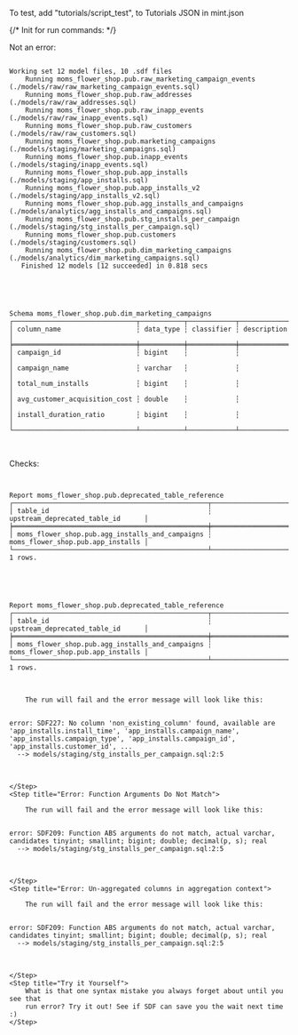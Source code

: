 
To test, add "tutorials/script_test", to Tutorials JSON in mint.json

{/*
Init for run commands:
*/}

Not an error:
<pre style={{ fontFamily: 'monospace' }} className='language-shell'>
<code className='language-shell'>
Working set 12 model files, 10 .sdf files
    Running moms_flower_shop.pub.raw_marketing_campaign_events (./models/raw/raw_marketing_campaign_events.sql)
    Running moms_flower_shop.pub.raw_addresses (./models/raw/raw_addresses.sql)
    Running moms_flower_shop.pub.raw_inapp_events (./models/raw/raw_inapp_events.sql)
    Running moms_flower_shop.pub.raw_customers (./models/raw/raw_customers.sql)
    Running moms_flower_shop.pub.marketing_campaigns (./models/staging/marketing_campaigns.sql)
    Running moms_flower_shop.pub.inapp_events (./models/staging/inapp_events.sql)
    Running moms_flower_shop.pub.app_installs (./models/staging/app_installs.sql)
    Running moms_flower_shop.pub.app_installs_v2 (./models/staging/app_installs_v2.sql)
    Running moms_flower_shop.pub.agg_installs_and_campaigns (./models/analytics/agg_installs_and_campaigns.sql)
    Running moms_flower_shop.pub.stg_installs_per_campaign (./models/staging/stg_installs_per_campaign.sql)
    Running moms_flower_shop.pub.customers (./models/staging/customers.sql)
    Running moms_flower_shop.pub.dim_marketing_campaigns (./models/analytics/dim_marketing_campaigns.sql)
   Finished 12 models [12 succeeded] in 0.818 secs

</code>
</pre>

<pre style={{ fontFamily: 'monospace' }} className='language-shell'>
<code className='language-shell'>

Schema moms_flower_shop.pub.dim_marketing_campaigns
┌───────────────────────────────┬───────────┬────────────┬─────────────┐
│ column_name                   ┆ data_type ┆ classifier ┆ description │
╞═══════════════════════════════╪═══════════╪════════════╪═════════════╡
│ campaign_id                   ┆ bigint    ┆            ┆             │
│ campaign_name                 ┆ varchar   ┆            ┆             │
│ total_num_installs            ┆ bigint    ┆            ┆             │
│ avg_customer_acquisition_cost ┆ double    ┆            ┆             │
│ install_duration_ratio        ┆ bigint    ┆            ┆             │
└───────────────────────────────┴───────────┴────────────┴─────────────┘

</code>
</pre>

Checks:
<pre style={{ fontFamily: 'monospace' }} className='language-error'>
<code className='language-error'>

Report moms_flower_shop.pub.deprecated_table_reference
┌─────────────────────────────────────────────────┬───────────────────────────────────┐
│ table_id                                        ┆ upstream_deprecated_table_id      │
╞═════════════════════════════════════════════════╪═══════════════════════════════════╡
│ moms_flower_shop.pub.agg_installs_and_campaigns ┆ moms_flower_shop.pub.app_installs │
└─────────────────────────────────────────────────┴───────────────────────────────────┘
1 rows.

</code>
</pre>

<pre style={{ fontFamily: 'monospace' }} className='language-error'>
<code className='language-error'>

Report moms_flower_shop.pub.deprecated_table_reference
┌─────────────────────────────────────────────────┬───────────────────────────────────┐
│ table_id                                        ┆ upstream_deprecated_table_id      │
╞═════════════════════════════════════════════════╪═══════════════════════════════════╡
│ moms_flower_shop.pub.agg_installs_and_campaigns ┆ moms_flower_shop.pub.app_installs │
└─────────────────────────────────────────────────┴───────────────────────────────────┘
1 rows.

</code>
</pre>



<Steps>
    <Step title="Error: No Column Found">
        
        The run will fail and the error message will look like this:

<pre style={{ fontFamily: 'monospace' }} className='language-error'>
<code className='language-error'>
error: SDF227: No column 'non_existing_column' found, available are 'app_installs.install_time', 'app_installs.campaign_name', 'app_installs.campaign_type', 'app_installs.campaign_id', 'app_installs.customer_id', ...
  --> models/staging/stg_installs_per_campaign.sql:2:5

</code>
</pre>

    </Step>
    <Step title="Error: Function Arguments Do Not Match">
        
        The run will fail and the error message will look like this:

<pre style={{ fontFamily: 'monospace' }} className='language-error'>
<code className='language-error'>
error: SDF209: Function ABS arguments do not match, actual varchar, candidates tinyint; smallint; bigint; double; decimal(p, s); real
  --> models/staging/stg_installs_per_campaign.sql:2:5

</code>
</pre>
    </Step>
    <Step title="Error: Un-aggregated columns in aggregation context">
        
        The run will fail and the error message will look like this:
<pre style={{ fontFamily: 'monospace' }} className='language-error'>
<code className='language-error'>
error: SDF209: Function ABS arguments do not match, actual varchar, candidates tinyint; smallint; bigint; double; decimal(p, s); real
  --> models/staging/stg_installs_per_campaign.sql:2:5

</code>
</pre>
    </Step>
    <Step title="Try it Yourself">
        What is that one syntax mistake you always forget about until you see that 
        run error? Try it out! See if SDF can save you the wait next time :)
    </Step>
</Steps>

